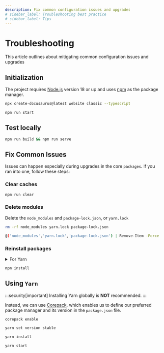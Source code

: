 ```yaml
---
description: Fix common configuration issues and upgrades
# sidebar_label: Troubleshooting best practice
# sidebar_label: Tips
---
```


# Troubleshooting
This article outlines about mitigating common configuration issues and upgrades

## Initialization
The project requires [Node.js](https://nodejs.org/en/download/package-manager) version 18 or up and uses [npm](https://docs.npmjs.com/) as the package manager. 

```bash
npx create-docusaurus@latest website classic --typescript
```


```bash npm2yarn
npm run start
```

## Test locally


```bash npm2yarn
npm run build && npm run serve
```

## Fix Common Issues
Issues can happen especially during upgrades in the core `packages`. If you ran into one, follow these steps:


### Clear caches

```bash npm2yarn
npm run clear
```

### Delete modules

Delete the `node_modules` and `package-lock.json`, or `yarn.lock`

<Tabs groupId="operating-systems">
  <TabItem value="bash" label="Bash">

  ```bash
  rm -rf node_modules yarn.lock package-lock.json
  ```

  </TabItem>
  <TabItem value="pwsh" label="PowerShell">

  ```sh
  @('node_modules','yarn.lock','package-lock.json') | Remove-Item -Force -Recurse -ErrorAction SilentlyContinue
  ```

  </TabItem>
</Tabs>

### Reinstall packages


<details>
<summary>For Yarn</summary>

Skip this if you're not using `yarn`.


<Tabs groupId="shell">
  <TabItem value="bash" label="Bash">
  
  ```bash
ni yarn.lock
```
  
  </TabItem>
  <TabItem value="cmd" label="CMD">
  
  ```bash
  echo. > yarn.lock
  ```
  
  </TabItem>
  <TabItem value="pwsh" label="PowerShell">
  
  ```bash
  New-Item yarn.lock -ItemType File
```
  
  </TabItem>
</Tabs>
</details>


```bash npm2yarn
npm install
```


## Using `Yarn`

:::security[important]
Installing Yarn globally is **NOT** recommended.
:::


Instead, we can use [Corepack](https://yarnpkg.com/corepack), which enables us to define our preferred package manager and its version in the `package.json` file.

```bash
corepack enable
```

```bash
yarn set version stable
```

```bash
yarn install
```

```bash
yarn start
```
